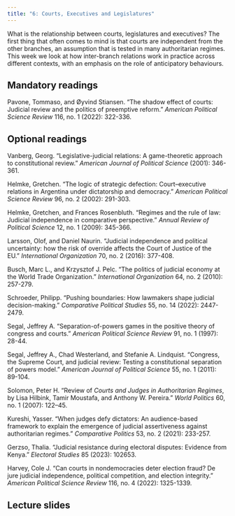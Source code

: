 ```yaml
---
title: "6: Courts, Executives and Legislatures"
---
```


What is the relationship between courts, legislatures and executives? The first thing that often comes to mind is that courts are independent from the other branches, an assumption that is tested in many authoritarian regimes. This week we look at how inter-branch relations work in practice across different contexts, with an emphasis on the role of anticipatory behaviours.

## Mandatory readings

Pavone, Tommaso, and Øyvind Stiansen. "The shadow effect of courts: Judicial review and the politics of preemptive reform." *American Political Science Review* 116, no. 1 (2022): 322-336.

## Optional readings

Vanberg, Georg. "Legislative-judicial relations: A game-theoretic approach to constitutional review." *American Journal of Political Science* (2001): 346-361.

Helmke, Gretchen. "The logic of strategic defection: Court–executive relations in Argentina under dictatorship and democracy." *American Political Science Review* 96, no. 2 (2002): 291-303.

Helmke, Gretchen, and Frances Rosenbluth. "Regimes and the rule of law: Judicial independence in comparative perspective." *Annual Review of Political Science* 12, no. 1 (2009): 345-366.

Larsson, Olof, and Daniel Naurin. "Judicial independence and political uncertainty: how the risk of override affects the Court of Justice of the EU." *International Organization* 70, no. 2 (2016): 377-408.

Busch, Marc L., and Krzysztof J. Pelc. "The politics of judicial economy at the World Trade Organization." *International Organization* 64, no. 2 (2010): 257-279.

Schroeder, Philipp. "Pushing boundaries: How lawmakers shape judicial decision-making." *Comparative Political Studies* 55, no. 14 (2022): 2447-2479.

Segal, Jeffrey A. "Separation-of-powers games in the positive theory of congress and courts." *American Political Science Review* 91, no. 1 (1997): 28-44.

Segal, Jeffrey A., Chad Westerland, and Stefanie A. Lindquist. "Congress, the Supreme Court, and judicial review: Testing a constitutional separation of powers model." *American Journal of Political Science* 55, no. 1 (2011): 89-104.

Solomon, Peter H. "Review of *Courts and Judges in Authoritarian Regimes*, by Lisa Hilbink, Tamir Moustafa, and Anthony W. Pereira." *World Politics* 60, no. 1 (2007): 122–45.

Kureshi, Yasser. "When judges defy dictators: An audience-based framework to explain the emergence of judicial assertiveness against authoritarian regimes." *Comparative Politics* 53, no. 2 (2021): 233-257.

Gerzso, Thalia. "Judicial resistance during electoral disputes: Evidence from Kenya." *Electoral Studies* 85 (2023): 102653.

Harvey, Cole J. "Can courts in nondemocracies deter election fraud? De jure judicial independence, political competition, and election integrity." *American Political Science Review* 116, no. 4 (2022): 1325-1339.

## Lecture slides

<!-- [Week 6](lectures/06-executive-legislature.html) -->
